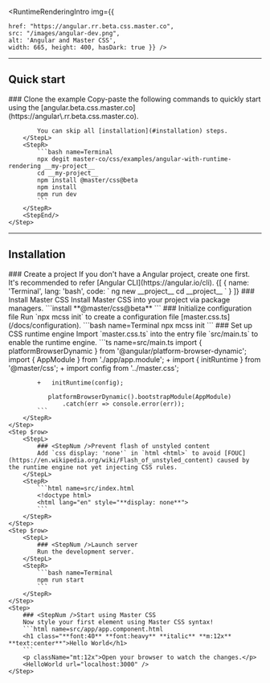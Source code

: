 
<RuntimeRenderingIntro img={{

    href: "https://angular.rr.beta.css.master.co",
    src: "/images/angular-dev.png",
    alt: 'Angular and Master CSS',
    width: 665, height: 400, hasDark: true }} />

---

## Quick start
<StepSection>
    <Step $row>
        <StepL>
            ### <StepNum />Clone the example
            Copy-paste the following commands to quickly start using the [angular.beta.css.master.co](https://angular\.rr.beta.css.master.co).

            You can skip all [installation](#installation) steps.
        </StepL>
        <StepR>
            ```bash name=Terminal
            npx degit master-co/css/examples/angular-with-runtime-rendering __my-project__
            cd __my-project__
            npm install @master/css@beta
            npm install
            npm run dev
            ```
        </StepR>
        <StepEnd/>
    </Step>
</StepSection>

---

## Installation

<StepSection>
    <Step $row>
        <StepL>
            ### <StepNum />Create a project
            If you don&#39;t have a Angular project, create one first. It&#39;s recommended to refer [Angular CLI](https://angular.io/cli).
        </StepL>
        <StepR>
            <CodeTabs>
                {[
                    {
                        name: 'Terminal',
                        lang: 'bash',
                        code: `
                            ng new __project__
                            cd __project__
                        `
                    }
                ]}
            </CodeTabs>
        </StepR>
    </Step>
    <Step $row>
        <StepL>
            ### <StepNum />Install Master CSS
            Install Master CSS into your project via package managers.
        </StepL>
        <StepR>
            ```install
            **@master/css@beta**
            ```
        </StepR>
    </Step>
    <Step $row>
        <StepL>
            ### <StepNum />Initialize configuration file
            Run `npx mcss init` to create a configuration file [master.css.ts](/docs/configuration).
        </StepL>
        <StepR>
            ```bash name=Terminal
            npx mcss init
            ```
        </StepR>
    </Step>
    <Step $row>
        <StepL>
            ### <StepNum />Set up CSS runtime engine
            Import `master.css.ts` into the entry file `src/main.ts` to enable the runtime engine.
        </StepL>
        <StepR>
            ```ts name=src/main.ts
               import { platformBrowserDynamic } from '@angular/platform-browser-dynamic';
               import { AppModule } from './app/app.module';
            +   import { initRuntime } from '@master/css';
            +   import config from '../master.css';

            +   initRuntime(config);

               platformBrowserDynamic().bootstrapModule(AppModule)
                   .catch(err => console.error(err));
            ```
        </StepR>
    </Step>
    <Step $row>
        <StepL>
            ### <StepNum />Prevent flash of unstyled content
            Add `css display: 'none'` in `html <html>` to avoid [FOUC](https://en.wikipedia.org/wiki/Flash_of_unstyled_content) caused by the runtime engine not yet injecting CSS rules.
        </StepL>
        <StepR>
            ```html name=src/index.html
            <!doctype html>
            <html lang="en" style="**display: none**">
            ```
        </StepR>
    </Step>
    <Step $row>
        <StepL>
            ### <StepNum />Launch server
            Run the development server.
        </StepL>
        <StepR>
            ```bash name=Terminal
            npm run start
            ```
        </StepR>
    </Step>
    <Step>
        ### <StepNum />Start using Master CSS
        Now style your first element using Master CSS syntax!
        ```html name=src/app/app.component.html
        <h1 class="**font:40** **font:heavy** **italic** **m:12x** **text:center**">Hello World</h1>
        ```
        <p className="mt:12x">Open your browser to watch the changes.</p>
        <HelloWorld url="localhost:3000" />
    </Step>
</StepSection>
